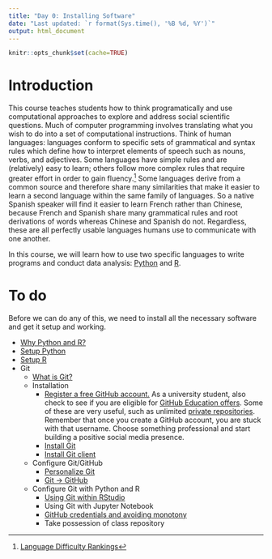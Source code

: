```yaml
---
title: "Day 0: Installing Software"
date: "Last updated: `r format(Sys.time(), '%B %d, %Y')`"
output: html_document
---
```


```r
knitr::opts_chunk$set(cache=TRUE)
```

# Introduction

This course teaches students how to think programatically and use computational approaches to explore and address social scientific questions. Much of computer programming involves translating what you wish to do into a set of computational instructions. Think of human languages: languages conform to specific sets of grammatical and syntax rules which define how to interpret elements of speech such as nouns, verbs, and adjectives. Some languages have simple rules and are (relatively) easy to learn; others follow more complex rules that require greater effort in order to gain fluency.^[[Language Difficulty Rankings](http://www.effectivelanguagelearning.com/language-guide/language-difficulty)] Some languages derive from a common source and therefore share many similarities that make it easier to learn a second language within the same family of languages. So a native Spanish speaker will find it easier to learn French rather than Chinese, because French and Spanish share many grammatical rules and root derivations of words whereas Chinese and Spanish do not. Regardless, these are all perfectly usable languages humans use to communicate with one another.

In this course, we will learn how to use two specific languages to write programs and conduct data analysis: [Python](https://www.python.org/) and [R](https://www.r-project.org/).


# To do

Before we can do any of this, we need to install all the necessary software and get it setup and working.

* [Why Python and R?](setup01.html)
* [Setup Python](setup02.html)
* [Setup R](setup03.html)
* Git
    * [What is Git?](git00.html)
    * Installation
        * [Register a free GitHub account.](https://github.com/) As a university student, also check to see if you are eligible for [GitHub Education offers](https://education.github.com/). Some of these are very useful, such as unlimited [private repositories](https://help.github.com/articles/what-plan-should-i-choose/). Remember that once you create a GitHub account, you are stuck with that username. Choose something professional and start building a positive social media presence.
        * [Install Git](git01.html)
        * [Install Git client](git02.html)
    * Configure Git/GitHub
        * [Personalize Git](git03.html)
        * [Git -> GitHub](git04.html)
    * Configure Git with Python and R
        * [Using Git within RStudio](git05.html)
        * Using Git with Jupyter Notebook
        * [GitHub credentials and avoiding monotony](git07.html)
        * Take possession of class repository


